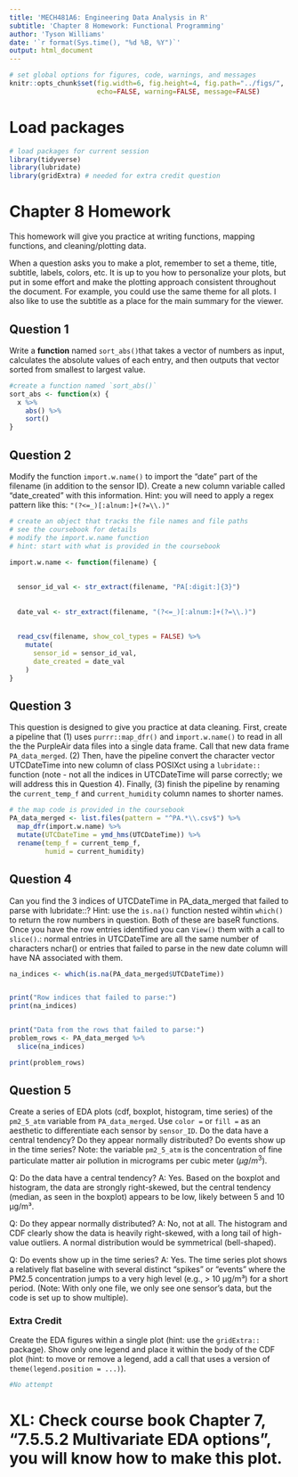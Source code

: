 ```yaml
---
title: 'MECH481A6: Engineering Data Analysis in R'
subtitle: 'Chapter 8 Homework: Functional Programming' 
author: 'Tyson Williams'
date: '`r format(Sys.time(), "%d %B, %Y")`'
output: html_document
---
```


```r
# set global options for figures, code, warnings, and messages
knitr::opts_chunk$set(fig.width=6, fig.height=4, fig.path="../figs/",
                      echo=FALSE, warning=FALSE, message=FALSE)
```

# Load packages

```r
# load packages for current session
library(tidyverse) 
library(lubridate)
library(gridExtra) # needed for extra credit question
```

# Chapter 8 Homework

This homework will give you practice at writing functions, mapping functions, and cleaning/plotting data.

When a question asks you to make a plot, remember to set a theme, title, subtitle, labels, colors, etc. It is up to you how to personalize your plots, but put in some effort and make the plotting approach consistent throughout the document. For example, you could use the same theme for all plots. I also like to use the subtitle as a place for the main summary for the viewer.

\newpage

## Question 1

Write a **function** named `sort_abs()`that takes a vector of numbers as input, calculates the absolute values of each entry, and then outputs that vector sorted from smallest to largest value.

```r

#create a function named `sort_abs()`
sort_abs <- function(x) {
  x %>%
    abs() %>%    
    sort()       
}

```

## Question 2

Modify the function `import.w.name()` to import the “date” part of the filename (in addition to the sensor ID). Create a new column variable called “date_created” with this information. Hint: you will need to apply a regex pattern like this: `"(?<=_)[:alnum:]+(?=\\.)"`

```r
# create an object that tracks the file names and file paths
# see the coursebook for details
# modify the import.w.name function
# hint: start with what is provided in the coursebook

import.w.name <- function(filename) {
  
  
  sensor_id_val <- str_extract(filename, "PA[:digit:]{3}")
  
  
  date_val <- str_extract(filename, "(?<=_)[:alnum:]+(?=\\.)")
  
  
  read_csv(filename, show_col_types = FALSE) %>%
    mutate(
      sensor_id = sensor_id_val,
      date_created = date_val
    )
}

```

## Question 3

This question is designed to give you practice at data cleaning. First, create a pipeline that (1) uses `purrr::map_dfr()` and `import.w.name()` to read in all the the PurpleAir data files into a single data frame. Call that new data frame `PA_data_merged`. (2) Then, have the pipeline convert the character vector UTCDateTime into new column of class POSIXct using a `lubridate::` function (note - not all the indices in UTCDateTime will parse correctly; we will address this in Question 4). Finally, (3) finish the pipeline by renaming the `current_temp_f` and `current_humidity` column names to shorter names.

```r
# the map code is provided in the coursebook
PA_data_merged <- list.files(pattern = "^PA.*\\.csv$") %>%
  map_dfr(import.w.name) %>%
  mutate(UTCDateTime = ymd_hms(UTCDateTime)) %>%
  rename(temp_f = current_temp_f,
         humid = current_humidity)

```

## Question 4

Can you find the 3 indices of UTCDateTime in PA_data_merged that failed to parse with lubridate::? Hint: use the `is.na()` function nested wihtin `which()` to return the row numbers in question. Both of these are baseR functions. Once you have the row entries identified you can `View()` them with a call to `slice()`.: normal entries in UTCDateTime are all the same number of characters nchar() or entries that failed to parse in the new date column will have NA associated with them.

```r

na_indices <- which(is.na(PA_data_merged$UTCDateTime))


print("Row indices that failed to parse:")
print(na_indices)


print("Data from the rows that failed to parse:")
problem_rows <- PA_data_merged %>%
  slice(na_indices)

print(problem_rows)
```

## Question 5

Create a series of EDA plots (cdf, boxplot, histogram, time series) of the `pm2_5_atm` variable from `PA_data_merged`. Use `color =` or `fill =` as an aesthetic to differentiate each sensor by `sensor_ID`. Do the data have a central tendency? Do they appear normally distributed? Do events show up in the time series? Note: the variable `pm2_5_atm` is the concentration of fine particulate matter air pollution in micrograms per cubic meter ($\mu g/m^3$).

Q: Do the data have a central tendency? A: Yes. Based on the boxplot and histogram, the data are strongly right-skewed, but the central tendency (median, as seen in the boxplot) appears to be low, likely between 5 and 10 µg/m³.

Q: Do they appear normally distributed? A: No, not at all. The histogram and CDF clearly show the data is heavily right-skewed, with a long tail of high-value outliers. A normal distribution would be symmetrical (bell-shaped).

Q: Do events show up in the time series? A: Yes. The time series plot shows a relatively flat baseline with several distinct "spikes" or "events" where the PM2.5 concentration jumps to a very high level (e.g., \> 10 µg/m³) for a short period. (Note: With only one file, we only see one sensor's data, but the code is set up to show multiple).

### Extra Credit

Create the EDA figures within a single plot (hint: use the `gridExtra::` package). Show only one legend and place it within the body of the CDF plot (hint: to move or remove a legend, add a call that uses a version of `theme(legend.position = ...)`).

```r
#No attempt

```

# XL: Check course book Chapter 7, "7.5.5.2 Multivariate EDA options", you will know how to make this plot.
